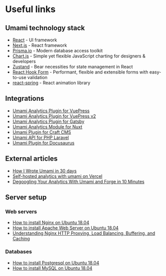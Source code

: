 # Useful links

## Umami technology stack

- [React](https://reactjs.org/) - UI framework
- [Next.js](https://nextjs.org/) - React framework
- [Prisma.io](https://www.prisma.io/) - Modern database access toolkit
- [Chart.js](https://www.chartjs.org/) - Simple yet flexible JavaScript charting for designers & developers
- [Zustand](https://github.com/pmndrs/zustand) - Bear necessities for state management in React
- [React Hook Form](https://react-hook-form.com/) - Performant, flexible and extensible forms with easy-to-use validation
- [react-spring](https://www.react-spring.io/) - React animation library

## Integrations

- [Umami Analytics Plugin for VuePress](https://github.com/spekulatius/vuepress-plugin-umami)
- [Umami Analytics Plugin for VuePress v2](https://github.com/azat-io/vuepress-plugin-umami-analytics)
- [Umami Analytics Plugin for Gatsby](https://www.gatsbyjs.com/plugins/gatsby-plugin-umami/)
- [Umami Analytics Module for Nuxt](https://github.com/ijkml/nuxt-umami)
- [Umami Plugin for Craft CMS](https://github.com/stenvdb/craft-umami)
- [Umami API for PHP Laravel](https://github.com/atm-code/laravel-umami)
- [Umami Plugin for Docusaurus](https://github.com/PatelN123/docusaurus-plugin-umami)

## External articles

- [How I Wrote Umami in 30 days](https://medium.com/@caozilla/how-i-wrote-umami-in-30-days-a290372b80e4)
- [Self-hosted analytics with umami on Vercel](https://dev.to/vvo/self-hosted-analytics-with-umami-on-vercel-55ma)
- [Degoogling Your Analytics With Umami and Forge in 10 Minutes](https://releasecandidate.dev/degoogling-your-analytics-with-umami-and-forge-in-10-minutes)

## Server setup

### Web servers

- [How to install Nginx on Ubuntu 18.04](https://www.digitalocean.com/community/tutorials/how-to-install-nginx-on-ubuntu-18-04)
- [How to install Apache Web Server on Ubuntu 18.04](https://www.digitalocean.com/community/tutorials/how-to-install-the-apache-web-server-on-ubuntu-18-04)
- [Understanding Nginx HTTP Proxying, Load Balancing, Buffering, and Caching](https://www.digitalocean.com/community/tutorials/understanding-nginx-http-proxying-load-balancing-buffering-and-caching)

### Databases

- [How to install Postgresql on Ubuntu 18.04](https://www.digitalocean.com/community/tutorials/how-to-install-and-use-postgresql-on-ubuntu-18-04)
- [How to install MySQL on Ubuntu 18.04](https://www.digitalocean.com/community/tutorials/how-to-install-mysql-on-ubuntu-18-04)
